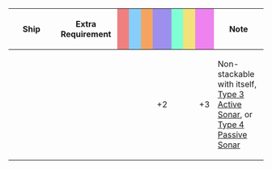 {|class="wikitable" style="width:100%; text-align: center; vertical-align: middle;"
|-
! style="width: 20%;" | Ship
! style="width: 25%;" | Extra Requirement
! style="width: 5%; background-color: lightcoral;" | {{Firepower}}
! style="width: 5%; background-color: lightskyblue;" | {{Torpedo}}
! style="width: 5%; background-color: sandybrown;" | {{AA}}
! style="width: 5%; background-color: #9C8FEE;" | {{ASW}}
! style="width: 5%; background-color: #7fffd4;" | {{LOS}}
! style="width: 5%; background-color: #F2E279;" | {{Armor}}
! style="width: 5%; background-color: violet;" | {{Evasion}}
! style="width: 20%;" | Note
|-
! {{ShipLink|Katori|Kashima|text=Katori-class|link_class=Katori}}
| style="text-align:left;" | 
| || || || +2 || || || +3 
| style="text-align:left;" | Non-stackable with itself, [[Type 3 Active Sonar/Bonuses|Type 3 Active Sonar]], or [[Type 4 Passive Sonar/Bonuses|Type 4 Passive Sonar]]
|}